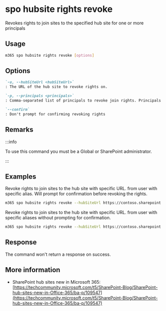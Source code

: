 
# spo hubsite rights revoke

Revokes rights to join sites to the specified hub site for one or more principals

## Usage

```sh
m365 spo hubsite rights revoke [options]
```

## Options

```md definition-list
`-u, --hubSiteUrl <hubSiteUrl>`
: The URL of the hub site to revoke rights on.

`-p, --principals <principals>`
: Comma-separated list of principals to revoke join rights. Principals can be users or mail-enabled security groups in the form of `alias` or `alias@<domain name>.com`.

`--confirm`
: Don't prompt for confirming revoking rights
```

<Global />

## Remarks

:::info

To use this command you must be a Global or SharePoint administrator.

:::

## Examples

Revoke rights to join sites to the hub site with specific URL. from user with specific alias. Will prompt for confirmation before revoking the rights.

```sh
m365 spo hubsite rights revoke --hubSiteUrl https://contoso.sharepoint.com/sites/sales --principals PattiF
```

Revoke rights to join sites to the hub site with specific URL. from user with specific aliases without prompting for confirmation.

```sh
m365 spo hubsite rights revoke --hubSiteUrl https://contoso.sharepoint.com/sites/sales --principals "PattiF,AdeleV" --confirm
```

## Response

The command won't return a response on success.

## More information

- SharePoint hub sites new in Microsoft 365: [https://techcommunity.microsoft.com/t5/SharePoint-Blog/SharePoint-hub-sites-new-in-Office-365/ba-p/109547](https://techcommunity.microsoft.com/t5/SharePoint-Blog/SharePoint-hub-sites-new-in-Office-365/ba-p/109547)
